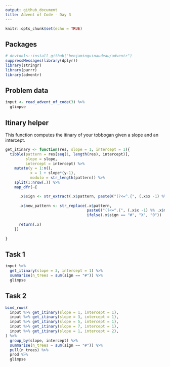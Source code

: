 ```yaml
---
output: github_document
title: Advent of Code - Day 3
---
```


```r
knitr::opts_chunk$set(echo = TRUE)
```

## Packages

```r
# devtools::install_github("benjaminguinaudeau/adventr")
suppressMessages(library(dplyr))
library(stringr)
library(purrr)
library(adventr)
```

## Problem data

```r
input <- read_advent_of_code(3) %>%
  glimpse
```

## Itinary helper

This function computes the itinary of your tobbogan given a slope and an intercept.

```r
get_itinary <- function(res, slope = 1, intercept = 1){
  tibble(pattern = res[seq(1, length(res), intercept)],
         slope = slope, 
         intercept = intercept) %>%
    mutate(y = 1:n(), 
           x = 1 + slope*(y-1), 
           modulo = str_length(pattern)) %>%
    split(1:nrow(.)) %>% 
    map_dfr(~{

      .x$sign <- str_extract(.x$pattern, paste0("(?<=^.{", (.x$x -1) %% .x$modulo, "})."))
      
      .x$new_pattern <- str_replace(.x$pattern, 
                                    paste0("(?<=^.{", (.x$x -1) %% .x$modulo, "})."),
                                    ifelse(.x$sign == "#", "X", "0"))
      
      return(.x)
    })
  
}
```

## Task 1

```r
input %>%
  get_itinary(slope = 3, intercept = 1) %>%
  summarise(n_trees = sum(sign == "#")) %>%
  glimpse
```

## Task 2

```r
bind_rows(
  input %>% get_itinary(slope = 1, intercept = 1),
  input %>% get_itinary(slope = 3, intercept = 1),
  input %>% get_itinary(slope = 5, intercept = 1),
  input %>% get_itinary(slope = 7, intercept = 1),
  input %>% get_itinary(slope = 1, intercept = 2),
) %>%
  group_by(slope, intercept) %>% 
  summarise(n_trees = sum(sign == "#")) %>%
  pull(n_trees) %>%
  prod %>%
  glimpse
```
